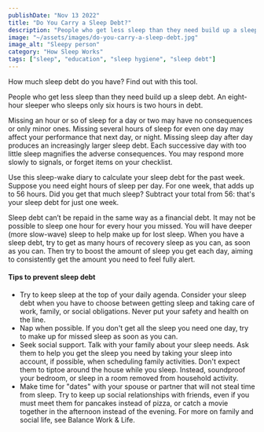 ```yaml
---
publishDate: "Nov 13 2022"
title: "Do You Carry a Sleep Debt?"
description: "People who get less sleep than they need build up a sleep debt. An eight-hour sleeper who sleeps only six hours is two hours in debt."
image: "~/assets/images/do-you-carry-a-sleep-debt.jpg"
image_alt: "Sleepy person"
category: "How Sleep Works"
tags: ["sleep", "education", "sleep hygiene", "sleep debt"]
---
```

How much sleep debt do you have? Find out with this tool.

People who get less sleep than they need build up a sleep debt. An eight-hour sleeper who sleeps only six hours is two hours in debt.

Missing an hour or so of sleep for a day or two may have no consequences or only minor ones. Missing several hours of sleep for even one day may affect your performance that next day, or night. Missing sleep day after day produces an increasingly larger sleep debt. Each successive day with too little sleep magnifies the adverse consequences. You may respond more slowly to signals, or forget items on your checklist.

Use this sleep-wake diary to calculate your sleep debt for the past week. Suppose you need eight hours of sleep per day. For one week, that adds up to 56 hours. Did you get that much sleep? Subtract your total from 56: that's your sleep debt for just one week.


Sleep debt can’t be repaid in the same way as a financial debt. It may not be possible to sleep one hour for every hour you missed. You will have deeper (more slow-wave) sleep to help make up for lost sleep. When you have a sleep debt, try to get as many hours of recovery sleep as you can, as soon as you can. Then try to boost the amount of sleep you get each day, aiming to consistently get the amount you need to feel fully alert.

#### Tips to prevent sleep debt

- Try to keep sleep at the top of your daily agenda. Consider your sleep debt when you have to choose between getting sleep and taking care of work, family, or social obligations. Never put your safety and health on the line.
- Nap when possible. If you don't get all the sleep you need one day, try to make up for missed sleep as soon as you can.
- Seek social support. Talk with your family about your sleep needs. Ask them to help you get the sleep you need by taking your sleep into account, if possible, when scheduling family activities. Don't expect them to tiptoe around the house while you sleep. Instead, soundproof your bedroom, or sleep in a room removed from household activity.
- Make time for "dates" with your spouse or partner that will not steal time from sleep. Try to keep up social relationships with friends, even if you must meet them for pancakes instead of pizza, or catch a movie together in the afternoon instead of the evening. For more on family and social life, see Balance Work & Life.
